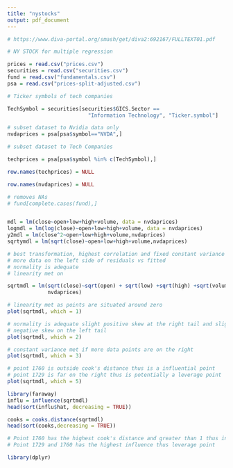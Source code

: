 ---
title: "nystocks"
output: pdf_document
---

```{r}
# https://www.diva-portal.org/smash/get/diva2:692167/FULLTEXT01.pdf

# NY STOCK for multiple regression

prices = read.csv("prices.csv")
securities = read.csv("securities.csv")
fund = read.csv("fundamentals.csv")
psa = read.csv("prices-split-adjusted.csv")

# Ticker symbols of tech companies

TechSymbol = securities[securities$GICS.Sector == 
                          "Information Technology", "Ticker.symbol"]

# subset dataset to Nvidia data only
nvdaprices = psa[psa$symbol=="NVDA",]

# subset dataset to Tech Companies

techprices = psa[psa$symbol %in% c(TechSymbol),]

row.names(techprices) = NULL

row.names(nvdaprices) = NULL

# removes NAs
# fund[complete.cases(fund),]



```

```{r}
mdl = lm(close~open+low+high+volume, data = nvdaprices)
logmdl = lm(log(close)~open+low+high+volume, data = nvdaprices)
y2mdl = lm(close^2~open+low+high+volume,nvdaprices)
sqrtymdl = lm(sqrt(close)~open+low+high+volume,nvdaprices)

# best transformation, highest correlation and fixed constant variance
# more data on the left side of residuals vs fitted
# normality is adequate
# linearity met on 

sqrtmdl = lm(sqrt(close)~sqrt(open) + sqrt(low) +sqrt(high) +sqrt(volume), 
             nvdaprices)

# linearity met as points are situated around zero
plot(sqrtmdl, which = 1)

# normality is adequate slight positive skew at the right tail and slight
# negative skew on the left tail
plot(sqrtmdl, which = 2)

# constant variance met if more data points are on the right
plot(sqrtmdl, which = 3)

# point 1760 is outside cook's distance thus is a influential point
# point 1729 is far on the right thus is potentially a leverage point
plot(sqrtmdl, which = 5)

library(faraway)
influ = influence(sqrtmdl)
head(sort(influ$hat, decreasing = TRUE))

cooks = cooks.distance(sqrtmdl)
head(sort(cooks,decreasing = TRUE))

# Point 1760 has the highest cook's distance and greater than 1 thus influential
# Point 1729 and 1760 has the highest influence thus leverage point

library(dplyr)
```

